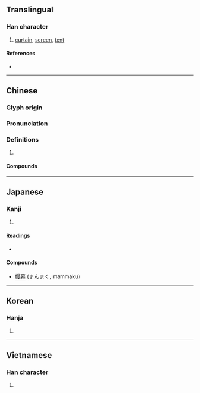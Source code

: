{{character info/new}}
==Translingual==

===Han character===
{{Han char|rn=50|rad=巾|as=11|sn=14|four=46247|canj=LBAWE|ids=⿰巾曼}}

# [[curtain]], [[screen]], [[tent]]

====References====
* {{Han ref|kx=0335.280|dkj=09050|dj=0642.310|hdz=10752.030|uh=5E54|ud=24148|bh=B9F7|bd=47607}}

----

==Chinese==
{{zh-forms}}

===Glyph origin===
{{Han etym}}

===Pronunciation===
{{zh-pron
|m=màn
|c=maan6
|mn=ml:bān/qz,xm,zz:boān/moa
|mn_note=bān/boān - literary; moa - vernacular (俗)
|mc=y
|oc=y
|cat=
}}

===Definitions===
{{zh-hanzi}}

# {{rfdef|zh}}

====Compounds====
{{zh-der|孝幔|帆幔|帷幔|幃幔|幔亭|幔子|幔室|幔屋|幔帳|簾幔|車幔|靈幔}}

----

==Japanese==

===Kanji===
{{ja-kanji|grade=|rs=巾11}}

# {{defn|lang=ja|sort=巾11}}

====Readings====
* {{ja-readings
|goon=まん
|kanon=ばん
|kun=まく
}}

====Compounds====
* [[幔幕]] (まんまく, mammaku)

----

==Korean==

===Hanja===
{{ko-hanja|hangeul=만|rv=man|mr=man}}

# {{defn|lang=ko|sort=巾11}}

----

==Vietnamese==

===Han character===
{{vi-hantu|[[mạn]], [[màn]]|rs=巾11}}

# {{defn|lang=vi|sort=巾11}}
